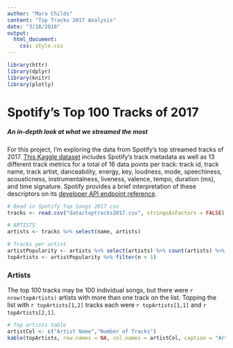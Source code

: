 ```yaml
---
author: "Mara Childs"
content: "Top Tracks 2017 Analysis"
date: "3/18/2018"
output:
  html_document:
    css: style.css
---
```


<!-- Using "include = FALSE" to hide code work -->
```r
library(httr)
library(dplyr)
library(knitr)
library(plotly)
```

# Spotify's Top 100 Tracks of 2017
##### An in-depth look at what we streamed the most

For this project, I'm exploring the data from Spotify's top streamed tracks of 2017. [This Kaggle dataset](https://www.kaggle.com/nadintamer/top-tracks-of-2017/data) includes Spotify's track metadata as well as 13 different track metrics for a total of 16 data points per track: track id, track name, track artist, danceability, energy, key, loudness, mode, speechiness, acousticness, instrumentalness, liveness, valence, tempo, duration (ms), and time signature. Spotify provides a brief interpretation of these descriptors on its [developer API endpoint reference](https://developer.spotify.com/web-api/get-audio-features/).

```r
# Read in Spotify Top Songs 2017 csv
tracks <- read.csv("data/toptracks2017.csv", stringsAsFactors = FALSE)
```

```r
# ARTISTS
artists <- tracks %>% select(name, artists)

# Tracks per artist
artistPopularity <- artists %>% select(artists) %>% count(artists) %>% arrange(-n)
topArtists <- artistPopularity %>% filter(n > 1)
```

### Artists
The top 100 tracks may be 100 individual songs, but there were `r nrow(topArtists)` artists with more than one track on the list. Topping the list with `r topArtists[1,2]` tracks each were `r topArtists[1,1]` and `r topArtists[2,1]`. 

```r
# Top artists table
artistCol <- c("Artist Name","Number of Tracks")
kable(topArtists, row.names = NA, col.names = artistCol, caption = "Artists With More Than One Track")
```

